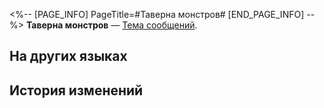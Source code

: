 <%-- [PAGE_INFO]
PageTitle=#Таверна монстров#
[END_PAGE_INFO] --%>
{{Предмет Инфобокс
|id          = 220004
|Изображение = Предмет Таверна монстров.png
|Тип         = Тема сообщений
|Инвентарь   = 
|Редкость    = 4
|Эффект      = 
|Описание    = Тема сообщений, которую можно выбрать в беседе и сообщениях.
|Источник1   = [[Истории на дне стакана]]
}}
{{Описание|- Хочешь выпить? Можешь даже добавить свои ингредиенты~<br />- Да! Да! Да! Хочу безалкогольный коктейль, самый большой, три порции сахара! Любые ингредиенты!}}
'''Таверна монстров''' — [[Тема сообщений]].

==На других языках==
{{На других языках
|en   = Monster Tavern
|zhs  = 怪物酒馆
|zht  = 怪物酒館
|ja   = モンスターパブ
|ko   = 몬스터 술집
|es   = Taberna de los monstruos
|fr   = Taverne des monstres
|ru   = Таверна монстров
|th   = บาร์มอนสเตอร์
|vi   = Quán Bar Quái Vật
|de   = Monstertaverne
|id   = Bar Monster
|pt   = Taverna de Monstros
}}

==История изменений==
{{История изменений|3.5}}